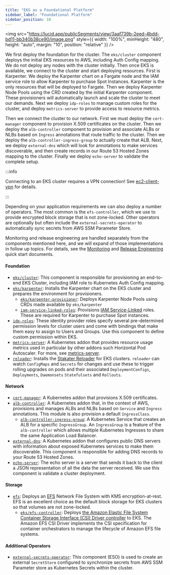 ```yaml
---
title: "EKS as a Foundational Platform"
sidebar_label: "Foundational Platform"
sidebar_position: 10
---
```


<img
  src="https://lucid.app/publicSegments/view/3aaf739b-2eed-4bdd-bd11-bb340b38ce90/image.png"
  style={{ width: "100%", minHeight: "480", height: "auto", margin: "10", position: "relative" }}
/>
<br />

We first deploy the foundation for the cluster. The `eks/cluster` component deploys the initial EKS resources to AWS,
including Auth Config mapping. We do not deploy any nodes with the cluster initially. Then once EKS is available, we
connect to the cluster and start deploying resources. First is Karpenter. We deploy the Karpenter chart on a Fargate
node and the IAM service role to allow Karpenter to purchase Spot Instances. Karpenter is the only resources that will
be deployed to Fargate. Then we deploy Karpenter Node Pools using the CRD created by the initial Karpenter component.
These provisioners will automatically launch and scale the cluster to meet our demands. Next we deploy `idp-roles` to
manage custom roles for the cluster, and deploy `metrics-server` to provide access to resource metrics.

Then we connect the cluster to our network. First we must deploy the `cert-manager` component to provision X.509
certificates on the cluster. Then we deploy the `alb-controller` component to provision and associate ALBs or NLBs based
on `Ingress` annotations that route traffic to the cluster. Then we deploy the `alb-controller-ingress-group` to
actually create that ALB. Next, we deploy `external-dns` which will look for annotations to make services discoverable,
and then create records in our Route 53 Hosted Zones mapping to the cluster. Finally we deploy `echo-server` to validate
the complete setup.

:::info

Connecting to an EKS cluster requires a VPN connection! See [ec2-client-vpn](/components/library/aws/ec2-client-vpn/)
for details.

:::

Depending on your application requirements we can also deploy a number of operators. The most common is the
`efs-controller`, which we use to provide encrypted block storage that is not zone-locked. Other operators are
optionally but often include the `external-secrets-operator` to automatically sync secrets from AWS SSM Parameter Store.

Monitoring and release engineering are handled separately from the components mentioned here, and we will expand of
those implementations in follow up topics. For details, see the
[Monitoring](/layers/monitoring/) and
[Release Engineering](/layers/software-delivery/fundamentals/) quick start documents.

#### Foundation

- [`eks/cluster`](/components/library/aws/eks/cluster/): This component is responsible for provisioning an end-to-end
  EKS Cluster, including IAM role to Kubernetes Auth Config mapping.
- [`eks/karpenter`](/components/library/aws/eks/karpenter-controller/): Installs the Karpenter chart on the EKS cluster and
  prepares the environment for provisioners.
  - [`eks/karpenter-provisioner`](/components/library/aws/eks/karpenter-node-pool/): Deploys Karpenter Node Pools
    using CRDs made available by `eks/karpenter`
  - [`iam-service-linked-roles`](/components/library/aws/iam-service-linked-roles/): Provisions
    [IAM Service-Linked](https://docs.aws.amazon.com/IAM/latest/UserGuide/using-service-linked-roles.html) roles. These
    are required for Karpenter to purchase Spot instances.
- [`idp-roles`](/components/library/aws/eks/idp-roles): These identity provider roles specify several pre-determined
  permission levels for cluster users and come with bindings that make them easy to assign to Users and Groups. Use this
  component to define custom permission within EKS.
- [`metrics-server`](/components/library/aws/eks/metrics-server): A Kubernetes addon that provides resource usage
  metrics used in particular by other addons such Horizontal Pod Autoscaler. For more, see
  [metrics-server](https://github.com/kubernetes-sigs/metrics-server).
- [`reloader`](/components/library/aws/eks/reloader): Installs the
  [Stakater Reloader](https://github.com/stakater/Reloader) for EKS clusters. `reloader` can watch `ConfigMaps` and
  `Secrets` for changes and use these to trigger rolling upgrades on pods and their associated `DeploymentConfigs`,
  `Deployments`, `Daemonsets` `Statefulsets` and `Rollouts`.

#### Network

- [`cert-manager`](/components/library/aws/eks/cert-manager): A Kubernetes addon that provisions X.509 certificates.
- [`alb-controller`](/components/library/aws/eks/alb-controller): A Kubernetes addon that, in the context of AWS,
  provisions and manages ALBs and NLBs based on `Service` and `Ingress` annotations. This module is also provision a
  default `IngressClass`.
  - [`alb-controller-ingress-group`](/components/library/aws/eks/alb-controller-ingress-group): A Kubernetes Service
    that creates an ALB for a specific `IngressGroup`. An `IngressGroup` is a feature of the `alb-controller` which
    allows multiple Kubernetes Ingresses to share the same Application Load Balancer.
- [`external-dns`](/components/library/aws/eks/external-dns): A Kubernetes addon that configures public DNS servers with
  information about exposed Kubernetes services to make them discoverable. This component is responsible for adding DNS
  records to your Route 53 Hosted Zones.
- [`echo-server`](/components/library/aws/eks/echo-server): The echo server is a server that sends it back to the client
  a JSON representation of all the data the server received. We use this component is validate a cluster deployment.

#### Storage

- [`efs`](/components/library/aws/efs/): Deploys an [EFS](https://aws.amazon.com/efs/) Network File System with KMS
  encryption-at-rest. EFS is an excellent choice as the default block storage for EKS clusters so that volumes are not
  zone-locked.
  - [`eks/efs-controller`](/components/library/aws/eks/storage-class/): Deploys
    [the Amazon Elastic File System Container Storage Interface (CSI) Driver controller](https://github.com/kubernetes-sigs/aws-efs-csi-driver)
    to EKS. The Amazon EFS CSI Driver implements the CSI specification for container orchestrators to manage the
    lifecycle of Amazon EFS file systems.

#### Additional Operators

- [`external-secrets-operator`](/components/library/aws/eks/external-secrets-operator/): This component (ESO) is used to
  create an external `SecretStore` configured to synchronize secrets from AWS SSM Parameter store as Kubernetes Secrets
  within the cluster.
